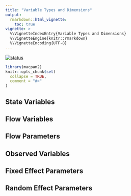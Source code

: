 ```yaml
---
title: "Variable Types and Dimensions"
output: 
  rmarkdown::html_vignette:
    toc: true
vignette: >
  %\VignetteIndexEntry{Variable Types and Dimensions}
  %\VignetteEngine{knitr::rmarkdown}
  %\VignetteEncoding{UTF-8}
---
```


[![status](https://img.shields.io/badge/status-stub-red)](https://canmod.github.io/macpan2/articles/vignette-status#stub)

```r
library(macpan2)
knitr::opts_chunk$set(
  collapse = TRUE,
  comment = "#>"
)
```

## State Variables

## Flow Variables

## Flow Parameters

## Observed Variables

## Fixed Effect Parameters

## Random Effect Parameters
